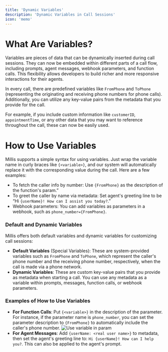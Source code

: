 ```yaml
---
title: 'Dynamic Variables'
description: 'Dynamic Variables in Call Sessions'
icon: 'memo'
---
```


# What Are Variables?

Variables are pieces of data that can be dynamically inserted during call sessions. They can now be embedded within different parts of a call flow, including prompts, agent messages, webhook parameters, and function calls. This flexibility allows developers to build richer and more responsive interactions for their agents.

In every call, there are predefined variables like `FromPhone` and `ToPhone` (representing the originating and receiving phone numbers for phone calls). Additionally, you can utilize any key-value pairs from the metadata that you provide for the call.

For example, if you include custom information like `customerID`, `appointmentTime`, or any other data that you may want to reference throughout the call, these can now be easily used.

# How to Use Variables

Millis supports a simple syntax for using variables. Just wrap the variable name in curly braces like `{<variable>}`, and our system will automatically replace it with the corresponding value during the call. Here are a few examples:

- To fetch the caller info by number: Use `{FromPhone}` as the description of the function's param.”
- To greet the caller by name via metadata: Set agent's greeting line to be “Hi `{userName}! How can I assist you today?`.”
- Webhook parameters: You can add variables as parameters in a webhook, such as `phone_number={FromPhone}`.

### Default and Dynamic Variables
Millis offers both default variables and dynamic variables for customizing call sessions:

- **Default Variables** (Special Variables): These are system-provided variables such as `FromPhone` and `ToPhone`, which represent the caller's phone number and the receiving phone number, respectively, when the call is made via a phone network.
- **Dynamic Variables**: These are custom key-value pairs that you provide as metadata when starting a call. You can use any metadata as a variable within prompts, messages, function calls, or webhook parameters.

### Examples of How to Use Variables
- **For Function Calls**: Put `{<variable>}` in the description of the parameter. For instance, if the parameter name is `phone_number`, you can set the parameter description to `{FromPhone}` to automatically include the caller's phone number.
![Use variable in param](/images/variable-param.png)
- **For Agent Messages**: Add `{userName: <real user name>}` to metadata, then set the agent's greeting line to: `Hi {userName}! How can I help you?`. This can also be applied to the agent's prompt.
